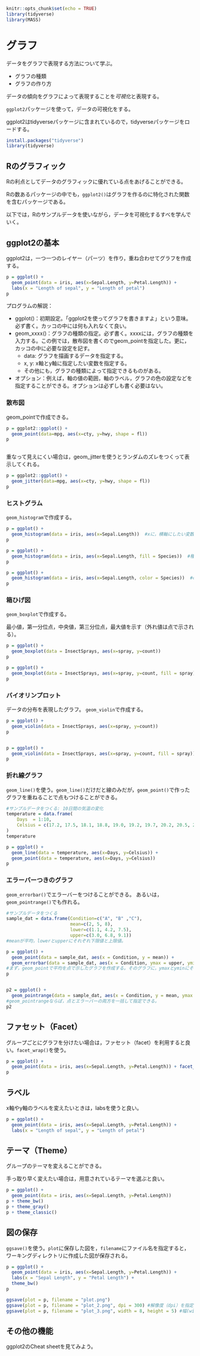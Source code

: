 
```r
knitr::opts_chunk$set(echo = TRUE)
library(tidyverse) 
library(MASS) 
```

# グラフ

データをグラフで表現する方法について学ぶ。

* グラフの種類  
* グラフの作り方    
  
  
データの傾向をグラフによって表現することを*可視化*と表現する。
  
`ggplot2`パッケージを使って，データの可視化をする。

ggplot2はtidyverseパッケージに含まれているので，tidyverseパッケージをロードする。

```r
install.packages("tidyverse") 
library(tidyverse) 

```


## Rのグラフィック

Rの利点としてデータのグラフィックに優れている点をあげることができる。  
  
Rの数あるパッケージの中でも，`ggplot2()`はグラフを作るのに特化された関数を含むパッケージである。  
  
以下では，Rのサンプルデータを使いながら，データを可視化するすべを学んでいく。

## ggplot2の基本

ggplot2は，一つ一つのレイヤー（パーツ）を作り，重ね合わせてグラフを作成する。

```r

p = ggplot() + 
  geom_point(data = iris, aes(x=Sepal.Length, y=Petal.Length)) + 
  labs(x = "Length of sepal", y = "Length of petal") 
p

```

プログラムの解説：  
  
* ggplot()：初期設定。「ggplot2を使ってグラフを書きますよ」という意味。必ず書く。カッコの中には何も入れなくて良い。  
* geom_xxxx()：グラフの種類の指定。必ず書く。xxxxには，グラフの種類を入力する。この例では，散布図を書くのでgeom_pointを指定した。更に，カッコの中に必要な設定を記す。  
  + data: グラフを描画するデータを指定する。
  + x, y: x軸とy軸に指定したい変数を指定する。  
  + その他にも，グラフの種類によって指定できるものがある。
* オプション：例えば，軸の値の範囲，軸のラベル，グラフの色の設定などを指定することができる。オプションは必ずしも書く必要はない。  



### 散布図

geom_pointで作成できる。

```r

p = ggplot2::ggplot() + 
  geom_point(data=mpg, aes(x=cty, y=hwy, shape = fl)) 
p



```

重なって見えにくい場合は，geom_jitterを使うとランダムのズレをつくって表示してくれる。


```r

p = ggplot2::ggplot() + 
  geom_jitter(data=mpg, aes(x=cty, y=hwy, shape = fl)) 
p

```

### ヒストグラム

`geom_histogram`で作成する。


```r

p = ggplot() + 
  geom_histogram(data = iris, aes(x=Sepal.Length))  #xに，横軸にしたい変数を入れる。
p

p = ggplot() + 
  geom_histogram(data = iris, aes(x=Sepal.Length, fill = Species))  #種類ごとに色の塗りつぶしを変えたい場合は，fillに指定する。
p

p = ggplot() + 
  geom_histogram(data = iris, aes(x=Sepal.Length, color = Species))  #colorだと周りの線の色を変える。
p


```


### 箱ひげ図

`geom_boxplot`で作成する。

最小値，第一分位点，中央値，第三分位点，最大値を示す（外れ値は点で示される）。


```r

p = ggplot() + 
  geom_boxplot(data = InsectSprays, aes(x=spray, y=count))
p

p = ggplot() + 
  geom_boxplot(data = InsectSprays, aes(x=spray, y=count, fill = spray))
p

```


### バイオリンプロット

データの分布を表現したグラフ。
`geom_violin`で作成する。



```r

p = ggplot() + 
  geom_violin(data = InsectSprays, aes(x=spray, y=count))
p


p = ggplot() + 
  geom_violin(data = InsectSprays, aes(x=spray, y=count, fill = spray))
p

```



### 折れ線グラフ

`geom_line()`を使う。`geom_line()`だけだと線のみだが，`geom_point()`で作ったグラフを重ねることで点もつけることができる。

```r

#サンプルデータをつくる: 10日間の気温の変化
temperature = data.frame(
    Days  = 1:10, 
    Celsius = c(17.2, 17.5, 18.1, 18.8, 19.0, 19.2, 19.7, 20.2, 20.5, 20.1)
)
temperature

p = ggplot() + 
  geom_line(data = temperature, aes(x=Days, y=Celsius)) + 
  geom_point(data = temperature, aes(x=Days, y=Celsius)) 
p

```

### エラーバーつきのグラフ

`geom_errorbar()`でエラーバーをつけることができる。
あるいは，`geom_pointrange()`でも作れる。

```r

#サンプルデータをつくる
sample_dat = data.frame(Condition=c("A", "B" ,"C"), 
                        mean=c(2, 5, 8), 
                        lower=c(1.1, 4.2, 7.5), 
                        upper=c(3.0, 6.8, 9.1))
#meanが平均，lowerとupperにそれぞれ下限値と上限値。

p = ggplot() + 
  geom_point(data = sample_dat, aes(x = Condition, y = mean)) + 
  geom_errorbar(data = sample_dat, aes(x = Condition, ymax = upper, ymin = lower), width = 0.1) 
#まず，geom_pointで平均を点で示したグラフを作成する。そのグラフに，ymaxとyminにそれぞれ上限値と下限値を指定したエラーバーのグラフを重ねる（widthでエラーバーの横の長さを指定できる）。
p


p2 = ggplot() + 
  geom_pointrange(data = sample_dat, aes(x = Condition, y = mean, ymax = upper, ymin = lower)) 
#geom_pointrangeならば，点とエラーバーの両方を一括して指定できる。
p2

```



## ファセット（Facet）

グループごとにグラフを分けたい場合は，ファセット（facet）を利用すると良い。`facet_wrap()`を使う。

```r
p = ggplot() +
  geom_point(data = iris, aes(x=Sepal.Length, y=Petal.Length)) + facet_wrap(vars(Species)) 
p

```

## ラベル

x軸やy軸のラベルを変えたいときは，labsを使うと良い。

```r

p = ggplot() +
  geom_point(data = iris, aes(x=Sepal.Length, y=Petal.Length)) + 
  labs(x = "Length of sepal", y = "Length of petal")

```


## テーマ（Theme）

グループのテーマを変えることができる。  
  
手っ取り早く変えたい場合は，用意されているテーマを選ぶと良い。

```r

p = ggplot() +
  geom_point(data = iris, aes(x=Sepal.Length, y=Petal.Length)) 
p + theme_bw()
p + theme_gray()
p + theme_classic()

```


## 図の保存

`ggsave()`を使う。`plot`に保存した図を，`filename`にファイル名を指定すると，ワーキングディレクトリに作成した図が保存される。

```r

p = ggplot() + 
  geom_point(data = iris, aes(x=Sepal.Length, y=Petal.Length)) + 
  labs(x = "Sepal Length", y = "Petal Length") + 
  theme_bw()
p

ggsave(plot = p, filename = "plot.png") 
ggsave(plot = p, filename = "plot_2.png", dpi = 300) #解像度（dpi）を指定可能。
ggsave(plot = p, filename = "plot_3.png", width = 8, height = 5) #幅(width)や高さ(height)を指定可能。

```

## その他の機能

ggplot2のCheat sheetを見てみよう。

